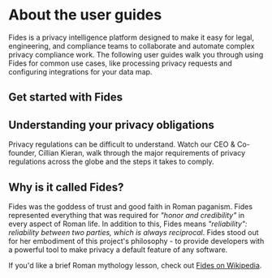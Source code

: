 
<NextSeo
  title="Fides User Guides"
  description="Learn more about the common use cases for Fides here, like processing privacy requests or configuring SaaS applications into your data map."
/>


# About the user guides

Fides is a privacy intelligence platform designed to make it easy for legal, engineering, and compliance teams to collaborate and automate complex privacy compliance work. The following user guides walk you through using Fides for common use cases, like processing privacy requests and configuring integrations for your data map. 

## Get started with Fides
<KeyFeatWrap>
  <KeyFeat title="Privacy Requests" link="./user-guides/privacy-requests" description="Get started with Fides by learning about privacy requests, including how to configure and process them."/>
  <KeyFeat title="Data Mapping" link="./user-guides/data-mapping" description="Get started with data mapping by learning to  add vendors  to your data map and to review system history."/>
  <KeyFeat title="Consent Management" link="./user-guides/consent" description="Cover the basics of consent management, from consent laws to common frameworks like IAB's TCF or the GPC."/>
  <KeyFeat title="Datasets" link="./dev-docs/datasets" description="Learn how you can use datasets to map and manage data for privacy requests across your systems."/>
  <KeyFeat title="Integrations" link="./user-guides/integrations" description="Configure and connect your systems, from databases to third-party SaaS applications for privacy requests."/>
  
</KeyFeatWrap>

## Understanding your privacy obligations

Privacy regulations can be difficult to understand. Watch our CEO & Co-founder, Cillian Kieran, walk through the major requirements of privacy regulations across the globe and the steps it takes to comply. 

<VimeoVideo src="https://player.vimeo.com/video/848495248?badge=0&amp;autopause=0&amp;player_id=0&amp;app_id=58479" />

## Why is it called Fides?

Fides was the goddess of trust and good faith in Roman paganism. Fides represented everything that was required for *"honor and credibility"* in every aspect of Roman life. In addition to this, Fides means *"reliability": reliability between two parties, which is always reciprocal*. Fides stood out for her embodiment of this project's philosophy - to provide developers with a powerful tool to make privacy a default feature of any software.

If you'd like a brief Roman mythology lesson, check out [Fides on Wikipedia](https://en.wikipedia.org/wiki/Fides_(deity)).

